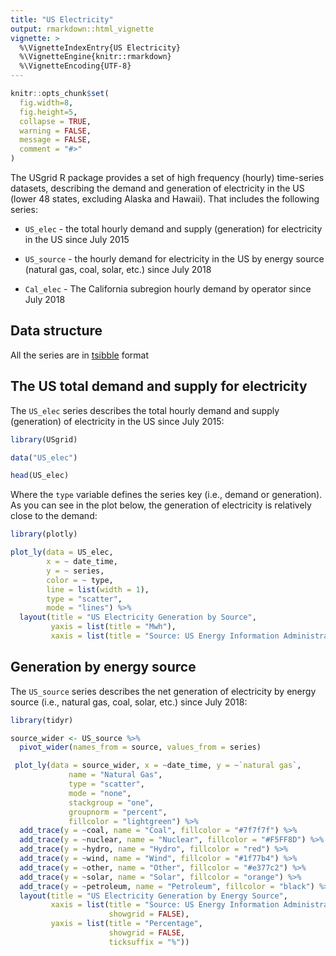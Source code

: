 ```yaml
---
title: "US Electricity"
output: rmarkdown::html_vignette
vignette: >
  %\VignetteIndexEntry{US Electricity}
  %\VignetteEngine{knitr::rmarkdown}
  %\VignetteEncoding{UTF-8}
---
```


```r
knitr::opts_chunk$set(
  fig.width=8, 
  fig.height=5,
  collapse = TRUE,
  warning = FALSE, 
  message = FALSE,
  comment = "#>"
)
```

The USgrid R package provides a set of high frequency (hourly) time-series datasets, describing the demand and generation of electricity in the US (lower 48 states, excluding Alaska and Hawaii). That includes the following series:

* `US_elec`  - the total hourly demand and supply (generation) for electricity in the US since July 2015

* `US_source` - the hourly demand for electricity in the US by energy source (natural gas, coal, solar, etc.) since July 2018

* `Cal_elec` - The California subregion hourly demand by operator since July 2018

## Data structure

All the series are in [tsibble](https://tsibble.tidyverts.org/index.html) format

## The US total demand and supply for electricity

The `US_elec` series describes the total hourly demand and supply (generation) of electricity in the US since July 2015:

```r
library(USgrid)

data("US_elec")

head(US_elec)

```

Where the `type` variable defines the series key (i.e., demand or generation). As you can see in the plot below, the generation of electricity is relatively close to the demand:


```r
library(plotly)

plot_ly(data = US_elec,
        x = ~ date_time,
        y = ~ series,
        color = ~ type,
        line = list(width = 1),
        type = "scatter",
        mode = "lines") %>%
  layout(title = "US Electricity Generation by Source",
         yaxis = list(title = "Mwh"),
         xaxis = list(title = "Source: US Energy Information Administration (Nov 2019)"))
```


## Generation by energy source

The `US_source` series describes the net generation of electricity by energy source (i.e., natural gas, coal, solar, etc.) since July 2018:

```r
library(tidyr)

source_wider <- US_source %>% 
  pivot_wider(names_from = source, values_from = series)

 plot_ly(data = source_wider, x = ~date_time, y = ~`natural gas`, 
             name = "Natural Gas", 
             type = "scatter", 
             mode = "none", 
             stackgroup = "one", 
             groupnorm = "percent",
             fillcolor = "lightgreen") %>%
  add_trace(y = ~coal, name = "Coal", fillcolor = "#7f7f7f") %>%
  add_trace(y = ~nuclear, name = "Nuclear", fillcolor = "#F5FF8D") %>%
  add_trace(y = ~hydro, name = "Hydro", fillcolor = "red") %>%
  add_trace(y = ~wind, name = "Wind", fillcolor = "#1f77b4") %>%
  add_trace(y = ~other, name = "Other", fillcolor = "#e377c2") %>%
  add_trace(y = ~solar, name = "Solar", fillcolor = "orange") %>%
  add_trace(y = ~petroleum, name = "Petroleum", fillcolor = "black") %>%
  layout(title = "US Electricity Generation by Energy Source",
         xaxis = list(title = "Source: US Energy Information Administration (Nov 2019)",
                      showgrid = FALSE),
         yaxis = list(title = "Percentage",
                      showgrid = FALSE,
                      ticksuffix = "%"))
```

